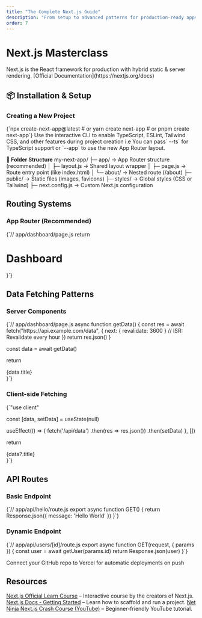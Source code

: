 ```yaml
---
title: "The Complete Next.js Guide"
description: "From setup to advanced patterns for production-ready apps"
order: 7
---
```


# Next.js Masterclass

<ProTip >
  Next.js is the React framework for production with hybrid static & server rendering. [Official Documentation](https://nextjs.org/docs)
</ProTip>

## 📦 Installation & Setup

### Creating a New Project

<CodeBlock language="md">
{`npx create-next-app@latest
# or
yarn create next-app
# or
pnpm create next-app`}
</CodeBlock>

<Callout type="info">
 Use the interactive CLI to enable TypeScript, ESLint, Tailwind CSS, and other features during project creation
i.e You can pass` --ts` for TypeScript support or `--app` to use the new App Router layout.
</Callout>


**📁 Folder Structure**
<FileStructure>
my-next-app/
├─ app/             → App Router structure (recommended)
│  ├─ layout.js     → Shared layout wrapper
│  ├─ page.js       → Route entry point (like index.html)
│  └─ about/        → Nested route (/about)
├─ public/          → Static files (images, favicons)
├─ styles/          → Global styles (CSS or Tailwind)
├─ next.config.js   → Custom Next.js configuration
</FileStructure>


## Routing Systems

### App Router (Recommended)

<CodeBlock language="jsx">
{`// app/dashboard/page.js
  return <h1>Dashboard</h1>
}`}
</CodeBlock>

<NextjsTable/>

## Data Fetching Patterns
### Server Components
<CodeBlock language="jsx">
{`// app/dashboard/page.js
async function getData() {
  const res = await fetch("https://api.example.com/data", {
    next: { revalidate: 3600 } // ISR: Revalidate every hour
  })
  return res.json()
}

  const data = await getData()
  
  return <div>{data.title}</div>
}`}
</CodeBlock>

### Client-side Fetching

<CodeBlock language="jsx">
{`"use client"


  const [data, setData] = useState(null)
  
  useEffect(() => {
    fetch('/api/data')
      .then(res => res.json())
      .then(setData)
  }, [])
  
  return <div>{data?.title}</div>
}`}
</CodeBlock>

## API Routes

### Basic Endpoint

<CodeBlock language="jsx">
{`// app/api/hello/route.js
export async function GET() {
  return Response.json({ message: 'Hello World' })
}`}
</CodeBlock>

### Dynamic Endpoint

<CodeBlock language="jsx">
{`// app/api/users/[id]/route.js
export async function GET(request, { params }) {
  const user = await getUser(params.id)
  return Response.json(user)
}`}
</CodeBlock>

<ProTip> Connect your GitHub repo to Vercel for automatic deployments on push </ProTip>

## Resources

[Next.js Official Learn Course](https://nextjs.org/learn) – Interactive course by the creators of Next.js.
[Next.js Docs - Getting Started](https://nextjs.org/docs/getting-started) – Learn how to scaffold and run a project.
[Net Ninja Next.js Crash Course (YouTube)](https://www.youtube.com/watch?v=1WmNXEVia8I) – Beginner-friendly YouTube tutorial.